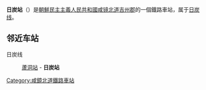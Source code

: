 {{unreferenced|time=2015-02-08T12:56:42+00:00}}
{{朝鮮半島車站資訊
|公司色 = blue
|文字色 = 
|站名 = 日炭站
|圖片 = 
|pxl = 
|圖片說明 =
|前一站 = [[蘆洞站|蘆洞]]
|前一站距離 = 
|後一站距離 = 
|後一站 = 
|所屬路線 = [[日炭线|日炭线]]
|距離 = 
|起點站 = [[蘆洞站|蘆洞]]
|諺文 = 일탄역
|朝鮮漢字 = 日炭驛
|文觀部式 = 
|馬-賴式 = Ilt'an-yŏk
|副站名 = 
|車站編號 = 
|停站路線數 = 
|所屬公司 = [[朝鮮民主主義人民共和國鐵道省|朝鮮民主主義人民共和國鐵道省]]
|所在地 =[[咸镜北道|咸镜北道]][[吉州郡|吉州郡]]
|車站構造 = 地面车站
|月台配置 = 
|啟用年月日 =
|廢站年月日 = 
|上下車人次 = 
|統計年度 = 
|轉車 = 
|備註 = 
|全寬備註 = 
}}

'''日炭站'''（{{lang-ko|일탄역}}）是[[朝鮮民主主義人民共和國|朝鮮民主主義人民共和國]][[咸镜北道|咸镜北道]][[吉州郡|吉州郡]]的一個鐵路車站，属于[[日炭线|日炭线]]。

==邻近车站==
日炭线
:[[蘆洞站|蘆洞站]] - '''日炭站'''

{{朝鲜铁路小作品}}

{{日炭线}}

[[Category:咸鏡北道鐵路車站|Category:咸鏡北道鐵路車站]]